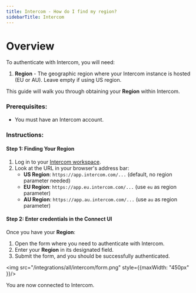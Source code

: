 ```yaml
---
title: Intercom - How do I find my region?
sidebarTitle: Intercom
---
```

# Overview

To authenticate with Intercom, you will need:
1. **Region** - The geographic region where your Intercom instance is hosted (EU or AU). Leave empty if using US region. 

This guide will walk you through obtaining your **Region** within Intercom.


### Prerequisites:

- You must have an Intercom account.

### Instructions:

#### Step 1: Finding Your Region

1. Log in to your [Intercom workspace](https://app.intercom.com/).
2. Look at the URL in your browser's address bar:
   - **US Region**: `https://app.intercom.com/...` (default, no region parameter needed)
   - **EU Region**: `https://app.eu.intercom.com/...` (use `eu` as region parameter)
   - **AU Region**: `https://app.au.intercom.com/...` (use `au` as region parameter)

#### Step 2: Enter credentials in the Connect UI

Once you have your **Region**:
1. Open the form where you need to authenticate with Intercom.
2. Enter your **Region** in its designated field.
3. Submit the form, and you should be successfully authenticated.

<img src="/integrations/all/intercom/form.png" style={{maxWidth: "450px" }}/>

You are now connected to Intercom.